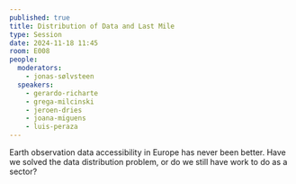 ```yaml
---
published: true
title: Distribution of Data and Last Mile
type: Session
date: 2024-11-18 11:45
room: E008
people:
  moderators:
    - jonas-sølvsteen
  speakers:
    - gerardo-richarte
    - grega-milcinski
    - jeroen-dries
    - joana-miguens
    - luis-peraza
---
```

Earth observation data accessibility in Europe has never been better. Have we solved the data distribution problem, or do we still have work to do as a sector?
